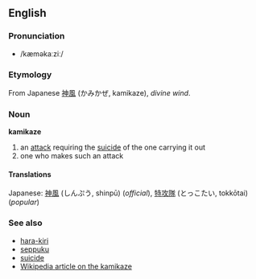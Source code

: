 ==English==
===Pronunciation===
*/kæməkaːziː/
===Etymology===
From Japanese [[神風]] (かみかぜ, kamikaze), ''divine wind''.

===Noun===
'''kamikaze'''

#an [[attack]] requiring the [[suicide]] of the one carrying it out
#one who makes such an attack

====Translations====
Japanese: [[神風]] (しんぷう, shinpū) (''official''), [[特攻隊]] (とっこたい, tokkōtai) (''popular'')

===See also===
*[[hara-kiri]]
*[[seppuku]]
*[[suicide]]
*[[w:Kamikaze|Wikipedia article on the kamikaze]]